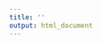 ---
title: ''
output: html_document
---

<!-- <br> <br> -->

<!-- ### Here are the data visualisations that you created in "Getting Started in R: an introduction to data analysis and visualisation", a [methods@manchester](http://www.methods.manchester.ac.uk) Summer School course: -->

<!-- <br> -->


<!-- <img src="img/Scanned from a Xerox Multifunction Printer001.jpg" width="400px" /> -->
<!-- <img src="img/Scanned from a Xerox Multifunction Printer002.jpg" width="400px" /> -->

<!-- <br> -->

<!-- <img src="img/Scanned from a Xerox Multifunction Printer003.jpg" width="400px" /> -->
<!-- <img src="img/Scanned from a Xerox Multifunction Printer004.jpg" width="400px" /> -->

<!-- <br> -->

<!-- <img src="img/Scanned from a Xerox Multifunction Printer005.jpg" width="400px" /> -->
<!-- <img src="img/Scanned from a Xerox Multifunction Printer006.jpg" width="400px" /> -->

<!-- <br> -->

<!-- <img src="img/Scanned from a Xerox Multifunction Printer007.jpg" width="400px" /> -->
<!-- <img src="img/Scanned from a Xerox Multifunction Printer008.jpg" width="400px" /> -->

<!-- <br> -->

<!-- <img src="img/Scanned from a Xerox Multifunction Printer009.jpg" width="400px" /> -->
<!-- <img src="img/Scanned from a Xerox Multifunction Printer010.jpg" width="400px" /> -->
